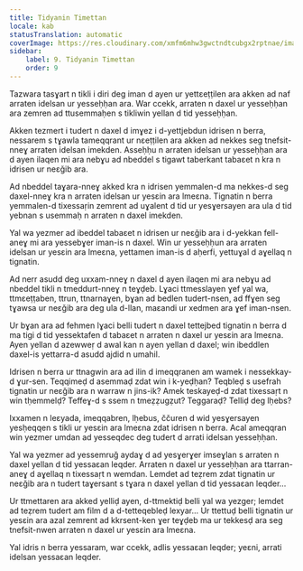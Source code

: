 ```yaml
---
title: Tidyanin Timettan
locale: kab
statusTranslation: automatic
coverImage: https://res.cloudinary.com/xmfm6mhw3gwctndtcubgx2rptnae/image/upload/v1740468922/small_cover_tratado_de_psicologia_revolucionaria_a4c0dca4e0.webp
sidebar:
    label: 9. Tidyanin Timettan
    order: 9
---
```

Tazwara tasɣart n tikli i diri deg iman d ayen ur yettɛeṭṭilen ara akken ad naf arraten idelsan ur yesseḥḥan ara. War ccekk, arraten n daxel ur yesseḥḥan ara zemren ad ttusemmaḥen s tikliwin yellan d tid yesseḥḥan.

Akken tezmert i tudert n daxel d imɣez i d-yettjebdun idrisen n berra, nessarem s tɣawla tameqqrant ur nɛeṭṭilen ara akken ad nekkes seg tnefsit-nneɣ arraten idelsan imekden. Asseḥḥu n arraten idelsan ur yesseḥḥan ara d ayen ilaqen mi ara nebɣu ad nbeddel s tigawt taberkant tabaɛet n kra n idrisen ur neɛǧib ara.

Ad nbeddel taɣara-nneɣ akked kra n idrisen yemmalen-d ma nekkes-d seg daxel-nneɣ kra n arraten idelsan ur yesɛin ara lmeɛna. Tignatin n berra yemmalen-d tixessaṛin zemrent ad uɣalent d tid ur yesɣersayen ara ula d tid yebnan s usemmaḥ n arraten n daxel imekden.

Yal wa yezmer ad ibeddel tabaɛet n idrisen ur neɛǧib ara i d-yekkan fell-aneɣ mi ara yessebɣer iman-is n daxel. Win ur yesseḥḥun ara arraten idelsan ur yesɛin ara lmeɛna, yettamen iman-is d aḥerfi, yettuɣal d aɣellaq n tignatin.

Ad nerr asudd deg uxxam-nneɣ n daxel d ayen ilaqen mi ara nebɣu ad nbeddel tikli n tmeddurt-nneɣ n teɣḍeb. Lɣaci ttmesslayen ɣef yal wa, ttmɛeṭṭaben, ttrun, ttnarnaɣen, bɣan ad bedlen tudert-nsen, ad ffɣen seg tɣawsa ur neɛǧib ara deg ula d-llan, maɛandi ur xedmen ara ɣef iman-nsen.

Ur bɣan ara ad fehmen lɣaci belli tudert n daxel tettejbed tignatin n berra d ma tigi d tid yessektafen d tabaɛet n arraten n daxel ur yesɛin ara lmeɛna. Ayen yellan d azewweṛ d awal kan n ayen yellan d daxel; win ibeddlen daxel-is yettarra-d asudd ajdid n umahil.

Idrisen n berra ur ttnagwin ara ad ilin d imeqqranen am wamek i nessekkay-d ɣur-sen. Teqqimeḍ d asemmaḍ zdat win i k-yeḍḥan? Teqbleḍ s usefrah tignatin ur neɛǧib ara n warraw n jins-ik? Amek teskayeḍ-d zdat tixessaṛt n win tḥemmelḍ? Teffeɣ-d s ssem n tmeẓẓugẓut? Teggaraḍ? Telliḍ deg lḥebs?

Ixxamen n leɛyada, imeqqabren, lḥebus, ččuren d wid yesɣersayen yesḥeqqen s tikli ur yesɛin ara lmeɛna zdat idrisen n berra. Acal ameqqran win yezmer umdan ad yesseqdec deg tudert d arrati idelsan yesseḥḥan.

Yal wa yezmer ad yessemruǧ aydaɣ d ad yesɣerɣer imseɣlan s arraten n daxel yellan d tid yessaɛan leqder. Arraten n daxel ur yesseḥḥan ara ttarran-aneɣ d aɣellaq n tixessaṛt n wemdan. Lemdet ad teẓrem zdat tignatin ur neɛǧib ara n tudert taɣersant s tɣara n daxel yellan d tid yessaɛan leqder...

Ur ttmettaren ara akked yelliḍ ayen, d-ttmektiḍ belli yal wa yezger; lemdet ad teẓrem tudert am film d a d-tetteqebleḍ lexyar... Ur ttettuḍ belli tignatin ur yesɛin ara azal zemrent ad kkrsent-ken ɣer teɣḍeb ma ur tekkesḍ ara seg tnefsit-nwen arraten n daxel ur yesɛin ara lmeɛna.

Yal idris n berra yessaram, war ccekk, adlis yessaɛan leqder; yeɛni, arrati idelsan yessaɛan leqder.

